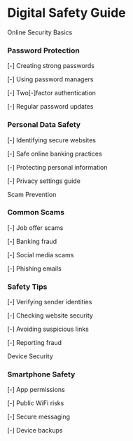 # Digital Safety Guide

<ContentSection>
  <IconHeading icon="shield">Online Security Basics</IconHeading>

### Password Protection

[-] Creating strong passwords

[-] Using password managers

[-] Two[-]factor authentication

[-] Regular password updates

### Personal Data Safety

[-] Identifying secure websites

[-] Safe online banking practices

[-] Protecting personal information

[-] Privacy settings guide

  </ContentSection>

<ContentSection>
  <IconHeading icon="exclamation[-]triangle">Scam Prevention</IconHeading>

### Common Scams

[-] Job offer scams

[-] Banking fraud

[-] Social media scams

[-] Phishing emails

### Safety Tips

[-] Verifying sender identities

[-] Checking website security

[-] Avoiding suspicious links

[-] Reporting fraud

  </ContentSection>

<ContentSection>
  <IconHeading icon="mobile">Device Security</IconHeading>

### Smartphone Safety

[-] App permissions

[-] Public WiFi risks

[-] Secure messaging

[-] Device backups

<MoreInfoButton href="/skills-learning/digital" text="Back to Digital Skills" />
</ContentSection>
